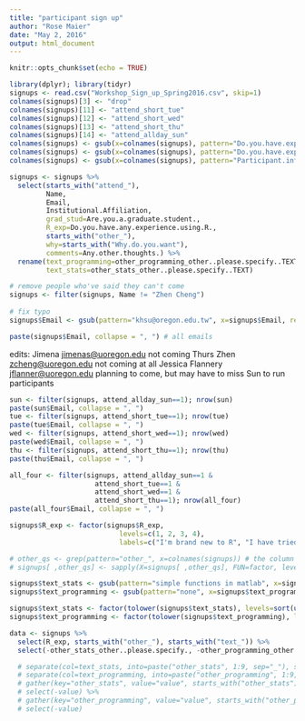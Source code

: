 ```yaml
---
title: "participant sign up"
author: "Rose Maier"
date: "May 2, 2016"
output: html_document
---
```


```r
knitr::opts_chunk$set(echo = TRUE)
```

```r
library(dplyr); library(tidyr)
signups <- read.csv("Workshop_Sign_up_Spring2016.csv", skip=1)
colnames(signups)[3] <- "drop"
colnames(signups)[11] <- "attend_short_tue"
colnames(signups)[12] <- "attend_short_wed"
colnames(signups)[13] <- "attend_short_thu"
colnames(signups)[14] <- "attend_allday_sun"
colnames(signups) <- gsub(x=colnames(signups), pattern="Do.you.have.experience.with.any.other.statistical.software..Select.all.that.apply..", replacement="other_stats_")
colnames(signups) <- gsub(x=colnames(signups), pattern="Do.you.have.experience.with.any.other.programming.languages..Select.all.that.apply..", replacement="other_programming_")
colnames(signups) <- gsub(x=colnames(signups), pattern="Participant.information.", replacement="")

signups <- signups %>% 
  select(starts_with("attend_"), 
         Name, 
         Email,
         Institutional.Affiliation,
         grad_stud=Are.you.a.graduate.student.,
         R_exp=Do.you.have.any.experience.using.R.,
         starts_with("other_"),
         why=starts_with("Why.do.you.want"),
         comments=Any.other.thoughts.) %>%
  rename(text_programming=other_programming_other..please.specify..TEXT, 
         text_stats=other_stats_other..please.specify..TEXT) 

# remove people who've said they can't come
signups <- filter(signups, Name != "Zhen Cheng")
 
# fix typo
signups$Email <- gsub(pattern="khsu@oregon.edu.tw", x=signups$Email, replacement = "khsu@uoregon.edu")

paste(signups$Email, collapse = ", ") # all emails

```
edits: 
Jimena <jimenas@uoregon.edu> not coming Thurs
Zhen <zcheng@uoregon.edu> not coming at all
Jessica Flannery <jflanner@uoregon.edu> planning to come, but may have to miss Sun to run participants

```r
sun <- filter(signups, attend_allday_sun==1); nrow(sun)
paste(sun$Email, collapse = ", ")
tue <- filter(signups, attend_short_tue==1); nrow(tue)
paste(tue$Email, collapse = ", ")
wed <- filter(signups, attend_short_wed==1); nrow(wed)
paste(wed$Email, collapse = ", ")
thu <- filter(signups, attend_short_thu==1); nrow(thu)
paste(thu$Email, collapse = ", ")

all_four <- filter(signups, attend_allday_sun==1 &
                     attend_short_tue==1 & 
                     attend_short_wed==1 &
                     attend_short_thu==1); nrow(all_four)
paste(all_four$Email, collapse = ", ")
```

```r

signups$R_exp <- factor(signups$R_exp, 
                           levels=c(1, 2, 3, 4), 
                           labels=c("I'm brand new to R", "I have tried to use R, but I never got very far and/or it was a long time ago", "I have some R experience", "I know R pretty well"))

# other_qs <- grep(pattern="other_", x=colnames(signups)) # the column numbers of variables that contain "other_"
# signups[ ,other_qs] <- sapply(X=signups[ ,other_qs], FUN=factor, levels=1, labels="yes" )

signups$text_stats <- gsub(pattern="simple functions in matlab", x=signups$text_stats, replacement="matlab", ignore.case=TRUE)
signups$text_programming <- gsub(pattern="none", x=signups$text_programming, replacement="", ignore.case=TRUE)

signups$text_stats <- factor(tolower(signups$text_stats), levels=sort(unique(tolower(signups$text_stats)))[-1])
signups$text_programming <- factor(tolower(signups$text_programming), levels=sort(unique(tolower(signups$text_programming)))[-1])

data <- signups %>% 
  select(R_exp, starts_with("other_"), starts_with("text_")) %>% 
  select(-other_stats_other..please.specify., -other_programming_other..please.specify.) 

  # separate(col=text_stats, into=paste("other_stats", 1:9, sep="_"), sep=",", fill="right", extra="merge") %>% 
  # separate(col=text_programming, into=paste("other_programming", 1:9, sep="_"), sep=",", fill="right", extra="merge") %>% 
  # gather(key="other_stats", value="value", starts_with("other_stats")) %>% 
  # select(-value) %>% 
  # gather(key="other_programming", value="value", starts_with("other_programming")) %>% 
  # select(-value)

```

